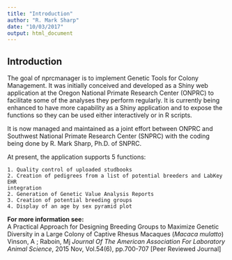```yaml
---
title: "Introduction"
author: "R. Mark Sharp"
date: "10/03/2017"
output: html_document
---
```

## Introduction
The goal of nprcmanager is to implement Genetic Tools for Colony Management.
It was initially conceived and developed as a Shiny web application at
the Oregon National Primate Research Center (ONPRC) to facilitate some of
the analyses they perform regularly.
It is currently being enhanced to have more capability as a Shiny application 
and to expose the functions so they can be used either interactively or in R 
scripts.

It is now managed and maintained as a joint effort between ONPRC
and Southwest National Primate Research Center (SNPRC) with the coding being 
done by R. Mark Sharp, Ph.D. of SNPRC.

At present, the application supports 5 functions:

    1. Quality control of uploaded studbooks
    2. Creation of pedigrees from a list of potential breeders and LabKey EHR 
    integration
    2. Generation of Genetic Value Analysis Reports
    3. Creation of potential breeding groups
    4. Display of an age by sex pyramid plot



**For more information see:**  
A Practical Approach for Designing Breeding Groups to Maximize Genetic 
Diversity in a Large Colony of Captive Rhesus Macaques (*Macaca mulatto*)
Vinson, A ; Raboin, Mj
*Journal Of The American Association For Laboratory Animal Science*, 
2015 Nov, Vol.54(6), pp.700-707 [Peer Reviewed Journal]
